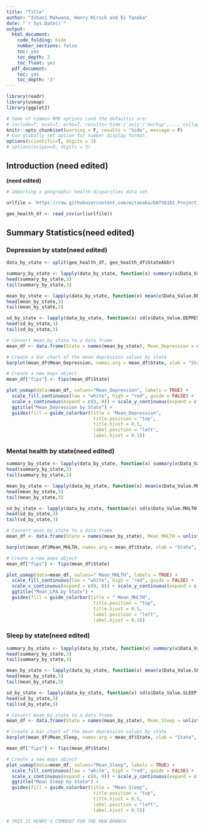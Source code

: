 ```yaml
---
title: "Title"
author: "Ishani Makwana, Henry Hirsch and Ei Tanaka"
date: "`r Sys.Date()`"
output:
  html_document:
    code_folding: hide
    number_sections: false
    toc: yes
    toc_depth: 3
    toc_float: yes
  pdf_document:
    toc: yes
    toc_depth: '3'
---
```


```r
library(readr)
library(usmap)
library(ggplot2)
```

```r
# Some of common RMD options (and the defaults) are: 
# include=T, eval=T, echo=T, results='hide'/'asis'/'markup',..., collapse=F, warning=T, message=T, error=T, cache=T, fig.width=6, fig.height=4, fig.dim=c(6,4) #inches, fig.align='left'/'center','right', 
knitr::opts_chunk$set(warning = F, results = "hide", message = F)
# Can globally set option for number display format.
options(scientific=T, digits = 3) 
# options(scipen=9, digits = 3) 
```

## Introduction (need edited)
**(need edited)**

```r
# Importing a geographic health disparities data set

urlfile = 'https://raw.githubusercontent.com/eitanaka/DATS6101_Project1_Team2/main/dataset/geographic_health_disparities.csv'

geo_health_df <- read_csv(url(urlfile))
```

## Summary Statistics(need edited)

### Depression by state(need edited)
```r
data_by_state <- split(geo_health_df, geo_health_df$StateAbbr)

summary_by_state <- lapply(data_by_state, function(x) summary(x$Data_Value.DEPRESSION))
head(summary_by_state,3)
tail(summary_by_state,3)

mean_by_state <- lapply(data_by_state, function(x) mean(x$Data_Value.DEPRESSION))
head(mean_by_state,3)
tail(mean_by_state,3)

sd_by_state <- lapply(data_by_state, function(x) sd(x$Data_Value.DEPRESSION))
head(sd_by_state,3)
tail(sd_by_state,3)

# Convert mean_by_state to a data frame
mean_df <- data.frame(State = names(mean_by_state), Mean_Depression = unlist(mean_by_state))

# Create a bar chart of the mean depression values by state
barplot(mean_df$Mean_Depression, names.arg = mean_df$State, xlab = "State", ylab = "Mean Depression Value", col = "pink", main = "Mean Depression Values by State")

# Create a new maps object
mean_df["fips"] <- fips(mean_df$State)

plot_usmap(data=mean_df, values="Mean_Depression", labels = TRUE) +
  scale_fill_continuous(low = "white", high = "red", guide = FALSE) +
  scale_x_continuous(expand = c(0, 0)) + scale_y_continuous(expand = c(0, 0)) +
  ggtitle("Mean_Depression by State") +
  guides(fill = guide_colorbar(title = "Mean_Depression", 
                                title.position = "top", 
                                title.hjust = 0.5, 
                                label.position = "left",
                                label.hjust = 0.5))
```

### Mental health by state(need edited)
```r
summary_by_state <- lapply(data_by_state, function(x) summary(x$Data_Value.MHLTH))
head(summary_by_state,3)
tail(summary_by_state,3)

mean_by_state <- lapply(data_by_state, function(x) mean(x$Data_Value.MHLTH))
head(mean_by_state,3)
tail(mean_by_state,3)

sd_by_state <- lapply(data_by_state, function(x) sd(x$Data_Value.MHLTH))
head(sd_by_state,3)
tail(sd_by_state,3)

# Convert mean_by_state to a data frame
mean_df <- data.frame(State = names(mean_by_state), Mean_MHLTH = unlist(mean_by_state))

barplot(mean_df$Mean_MHLTH, names.arg = mean_df$State, xlab = "State", ylab = "Mean Mental Value", col = "green", main = "Mean mental Values by State")

# Create a new maps object
mean_df["fips"] <- fips(mean_df$State)

plot_usmap(data=mean_df, values=" Mean_MHLTH", labels = TRUE) +
  scale_fill_continuous(low = "white", high = "red", guide = FALSE) +
  scale_x_continuous(expand = c(0, 0)) + scale_y_continuous(expand = c(0, 0)) +
  ggtitle("Mean_LPA by State") +
  guides(fill = guide_colorbar(title = " Mean_MHLTH", 
                                title.position = "top", 
                                title.hjust = 0.5, 
                                label.position = "left",
                                label.hjust = 0.5))
```

### Sleep by state(need edited)
```r
summary_by_state <- lapply(data_by_state, function(x) summary(x$Data_Value.SLEEP))
head(summary_by_state,3)
tail(summary_by_state,3)

mean_by_state <- lapply(data_by_state, function(x) mean(x$Data_Value.SLEEP))
head(mean_by_state,3)
tail(mean_by_state,3)

sd_by_state <- lapply(data_by_state, function(x) sd(x$Data_Value.SLEEP))
head(sd_by_state,3)
tail(sd_by_state,3)

# Convert mean_by_state to a data frame
mean_df <- data.frame(State = names(mean_by_state), Mean_Sleep = unlist(mean_by_state))

# Create a bar chart of the mean depression values by state
barplot(mean_df$Mean_Sleep, names.arg = mean_df$State, xlab = "State", ylab = "Mean SLEEP Value", col = "blue", main = "Mean SLEEP Values by State")

mean_df["fips"] <- fips(mean_df$State)

# Create a new maps object
plot_usmap(data=mean_df, values="Mean_Sleep", labels = TRUE) +
  scale_fill_continuous(low = "white", high = "red", guide = FALSE) +
  scale_x_continuous(expand = c(0, 0)) + scale_y_continuous(expand = c(0, 0)) +
  ggtitle("Mean Sleep by State") +
  guides(fill = guide_colorbar(title = "Mean Sleep", 
                                title.position = "top", 
                                title.hjust = 0.5, 
                                label.position = "left",
                                label.hjust = 0.5))

# THIS IS HENRY'S COMMENT FOR THE NEW BRANCH
```